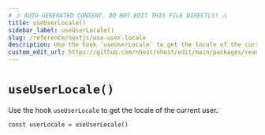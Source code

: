 ```yaml
---
# ⚠️ AUTO-GENERATED CONTENT. DO NOT EDIT THIS FILE DIRECTLY! ⚠️
title: useUserLocale()
sidebar_label: useUserLocale()
slug: /reference/nextjs/use-user-locale
description: Use the hook `useUserLocale` to get the locale of the current user.
custom_edit_url: https://github.com/nhost/nhost/edit/main/packages/react/src/hooks/user.ts#L441
---
```


# `useUserLocale()`

Use the hook `useUserLocale` to get the locale of the current user.

```tsx
const userLocale = useUserLocale()
```
